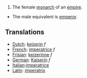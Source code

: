 #The female [[monarch]] of an [[empire]].
*The male equivalent is [[emperor]].

==Translations==
*[[Dutch]]: [[keizerin]] ''f''
*[[French]]: [[imperatrice]] ''f''
*[[Frisian]]: [[keizerinne]] ''f''
*[[German]]: [[Kaiserin]] ''f''
*[[Italian]]:[[imperatrice]]
*[[Latin]]: [[imperatrix]]